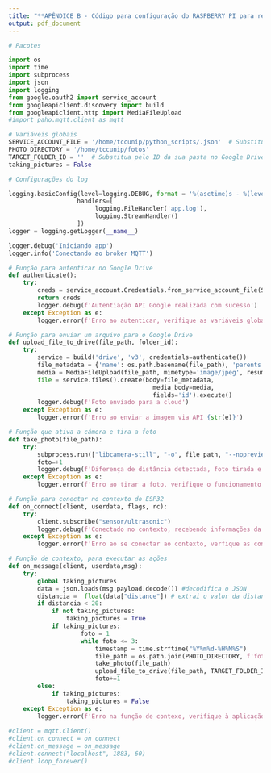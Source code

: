 ---
title: "**APÊNDICE B - Código para configuração do RASPBERRY PI para recebimento das distâncias via MQTT, ativação da câmera e transferência as fotos para o Googel Drive**"
output: pdf_document
---

```{python, RASP_PYTHON_CONFIG, echo=TRUE}
# Pacotes

import os
import time
import subprocess
import json
import logging
from google.oauth2 import service_account
from googleapiclient.discovery import build
from googleapiclient.http import MediaFileUpload  
#import paho.mqtt.client as mqtt

# Variáveis globais
SERVICE_ACCOUNT_FILE = '/home/tccunip/python_scripts/.json'  # Substitua pelo caminho do seu arquivo JSON
PHOTO_DIRECTORY = '/home/tccunip/fotos'
TARGET_FOLDER_ID = ''  # Substitua pelo ID da sua pasta no Google Drive
taking_pictures = False

# Configurações do log

logging.basicConfig(level=logging.DEBUG, format = '%(asctime)s - %(levelname)s - %(message)s',
                   handlers=[
                        logging.FileHandler('app.log'),
                        logging.StreamHandler()
                   ])
logger = logging.getLogger(__name__)

logger.debug('Iniciando app')
logger.info('Conectando ao broker MQTT')

# Função para autenticar no Google Drive
def authenticate():
    try:
        creds = service_account.Credentials.from_service_account_file(SERVICE_ACCOUNT_FILE, scopes=['https://www.googleapis.com/auth/drive'])
        return creds
        logger.debug(f'Autentiação API Google realizada com sucesso')
    except Exception as e:
        logger.error(f'Erro ao autenticar, verifique as variáveis globais: {str(e)}')

# Função para enviar um arquivo para o Google Drive
def upload_file_to_drive(file_path, folder_id):
    try:
        service = build('drive', 'v3', credentials=authenticate())
        file_metadata = {'name': os.path.basename(file_path), 'parents': [folder_id]}
        media = MediaFileUpload(file_path, mimetype='image/jpeg', resumable=True)  
        file = service.files().create(body=file_metadata,
                                        media_body=media,
                                        fields='id').execute()
        logger.debug(f'Foto enviado para a cloud')
    except Exception as e:
        logger.error(f'Erro ao enviar a imagem via API {str(e)}')

# Função que ativa a câmera e tira a foto
def take_photo(file_path):
    try:
        subprocess.run(["libcamera-still", "-o", file_path, "--nopreview"], check=True, timeout=25)
        foto=+1
        logger.debug(f'Diferença de distância detectada, foto tirada e salva')
    except Exception as e:
        logger.error(f'Erro ao tirar a foto, verifique o funcionamento da câmera {str(e)}')

# Função para conectar no contexto do ESP32
def on_connect(client, userdata, flags, rc):
    try:
        client.subscribe("sensor/ultrasonic")
        logger.debug(f'Conectado no contexto, recebendo informações da distância')
    except Exception as e:
        logger.error(f'Erro ao se conectar ao contexto, verfique as configuração do ESP {str(e)}')

# Função de contexto, para executar as ações
def on_message(client, userdata,msg):
    try:
        global taking_pictures
        data = json.loads(msg.payload.decode()) #decodifica o JSON
        distancia =  float(data["distance"]) # extrai o valor da distancia
        if distancia < 20:
            if not taking_pictures:
                taking_pictures = True
            if taking_pictures:
                    foto = 1
                    while foto <= 3:
                        timestamp = time.strftime("%Y%m%d-%H%M%S")
                        file_path = os.path.join(PHOTO_DIRECTORY, f'foto_{timestamp}_{foto}.jpg')
                        take_photo(file_path)
                        upload_file_to_drive(file_path, TARGET_FOLDER_ID)
                        foto+=1
        else:
            if taking_pictures:
                taking_pictures = False
    except Exception as e:
        logger.error(f'Erro na função de contexo, verifique à aplicação {str(e)}')
        
#client = mqtt.Client()
#client.on_connect = on_connect
#client.on_message = on_message
#client.connect("localhost", 1883, 60)
#client.loop_forever()
```